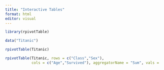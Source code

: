 ```yaml
---
title: "Interactive Tables"
format: html
editor: visual
---
```


```r
library(rpivotTable)
```

```r
data("Titanic")

rpivotTable(Titanic)

rpivotTable(Titanic, rows = c("Class","Sex"), 
            cols = c("Age","Survived"), aggregatorName = "Sum", vals = "Freq")
```